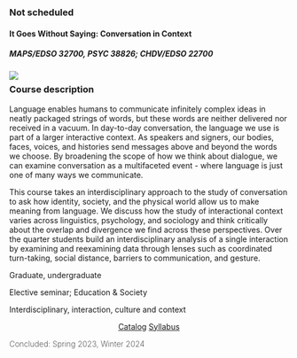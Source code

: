 

::: {.card .class-card .equal-height}
::: card-header
### Not scheduled 
:::

#### It Goes Without Saying: Conversation in Context{.card-title}
#####  MAPS/EDSO 32700, PSYC 38826; CHDV/EDSO 22700 {.card-subtitle}

![](cards/conversation-banner.jpg){.class-banner fig-alt="Cartoon-style illustration of adults talking with speech bubbles. Accessed on freepik.com."}

::: {.card-body style="margin-top: 0px;"}

::: {.content-narrow style="margin-top:-1rem;"}
### Course description {#course-summary}
:::

::: {.card-text .overflow-y-scroll .content-narrow .class-scroller}

Language enables humans to communicate infinitely complex ideas in neatly packaged strings of words, but these words are neither delivered nor received in a vacuum. In day-to-day conversation, the language we use is part of a larger interactive context. As speakers and signers, our bodies, faces, voices, and histories send messages above and beyond the words we choose. By broadening the scope of how we think about dialogue, we can examine conversation as a multifaceted event - where language is just one of many ways we communicate. 

This course takes an interdisciplinary approach to the study of conversation to ask how identity, society, and the physical world allow us to make meaning from language. We discuss how the study of interactional context varies across linguistics, psychology, and sociology and think critically about the overlap and divergence we find across these perspectives. Over the quarter students build an interdisciplinary analysis of a single interaction by examining and reexamining data through lenses such as coordinated turn-taking, social distance, barriers to communication, and gesture.


:::
:::

::: {.list-group .list-group-flush}

::: list-group-item
Graduate, undergraduate
:::
::: list-group-item
Elective seminar; Education & Society
:::
::: list-group-item
Interdisciplinary, interaction, culture and context 
:::
:::

::: {.card-body .content-narrow style="text-align: center;"}
[Catalog](http://collegecatalog.uchicago.edu/archives/2022-2023/thecollege/comparativehumandevelopment/#courseinventory){.card-link .badge}
[Syllabus](#){.card-link .badge}
:::

::: {.card-footer}
<span style="font-weight:200;">Concluded: Spring 2023, Winter 2024</span>
:::
:::

